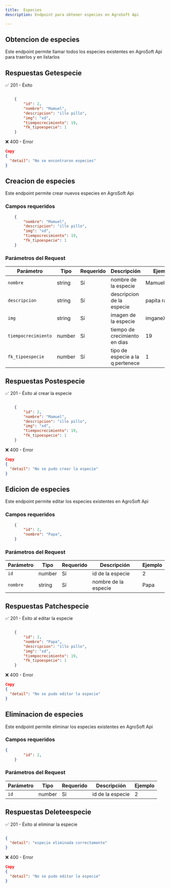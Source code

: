 ```yaml
---
title:  Especies
description: Endpoint para obtener especies en AgroSoft Api

---
```



<ApiBaseBanner 
  method="GET" 
  path="/especies/" 
  baseUrl="http://127.0.0.1:8000"
/>

## Obtencion de especies

Este endpoint permite llamar todos los especies existentes en AgroSoft Api 
para traerlos y en listarlos


## Respuestas Getespecie

✅ 201 - Éxito
```json

    {
        "id": 2,
        "nombre": "Mamuel",
        "descripcion": "illo pillo",
        "img": "xd",
        "tiempocrecimiento": 19,
        "fk_tipoespecie": 1
    }

```

❌ 400 - Error
```json
Copy
{
  "detail": "No se encontraron especies"
}

```


<ApiBaseBanner 
  method="POST" 
  path="/especies/" 
  baseUrl="http://127.0.0.1:8000"
/>

## Creacion de especies

Este endpoint permite crear nuevos especies en AgroSoft Api 

### Campos requeridos

```json
    {
        "nombre": "Mamuel",
        "descripcion": "illo pillo",
        "img": "xd",
        "tiempocrecimiento": 19,
        "fk_tipoespecie": 1
    }

```
### Parámetros del Request

| Parámetro          | Tipo      | Requerido | Descripción                     | Ejemplo         |
|--------------------|---------- |-----------|---------------------------------|-----------------|
|`nombre`          | string    | Sí        | nombre de la especie | Mamuel|
| `descripcion`     | string   | Sí        | descripcion de la especie        | papita rara |
| `img`    | string    | Sí        | imagen de la especie        | imganeXD.png |
| `tiempocrecimiento`       | number    | Sí        | tiempo de crecimiento en dias       | 19 |
| `fk_tipoespecie`       | number    | Sí        | tipo de especie a la q pertenece        | 1 |


## Respuestas Postespecie

✅ 201 - Éxito al crear la especie
```json

    {
        "id": 2,
        "nombre": "Mamuel",
        "descripcion": "illo pillo",
        "img": "xd",
        "tiempocrecimiento": 19,
        "fk_tipoespecie": 1
    }

```

❌ 400 - Error
```json
Copy
{
  "detail": "No se pudo crear la especie"
}

```

<ApiBaseBanner 
  method="PATCH" 
  path="/especies/:id" 
  baseUrl="http://127.0.0.1:8000"
/>

## Edicion de especies

Este endpoint permite editar los especies existentes en AgroSoft Api 

### Campos requeridos

```json
    {
        "id": 2,
        "nombre": "Papa",
    }

```
### Parámetros del Request

| Parámetro          | Tipo      | Requerido | Descripción                     | Ejemplo         |
|--------------------|---------- |-----------|---------------------------------|-----------------|
|`id`          | number    | Sí        | id de la especie | 2
| `nombre`     | string   | Sí        | nombre de la especie         | Papa |

## Respuestas Patchespecie

✅ 201 - Éxito al editar la especie
```json

    {
        "id": 2,
        "nombre": "Papa",
        "descripcion": "illo pillo",
        "img": "xd",
        "tiempocrecimiento": 19,
        "fk_tipoespecie": 1
    }

```

❌ 400 - Error
```json
Copy
{
  "detail": "No se pudo editar la especie"
}

```

<ApiBaseBanner 
  method="DELETE" 
  path="/especies/:id" 
  baseUrl="http://127.0.0.1:8000"
/>

## Eliminacion de especies

Este endpoint permite eliminar los especies existentes en AgroSoft Api 

### Campos requeridos

```json
{
        "id": 2,
    }

```
### Parámetros del Request

| Parámetro          | Tipo      | Requerido | Descripción                     | Ejemplo         |
|--------------------|---------- |-----------|---------------------------------|-----------------|
|`id`          | number    | Sí        | id de la especie | 2

## Respuestas Deleteespecie

✅ 201 - Éxito al eliminar la especie
```json

{
  "detail": "especie eliminada correctamente"
}

```

❌ 400 - Error
```json
Copy
{
  "detail": "No se pudo editar la especie"
}

```